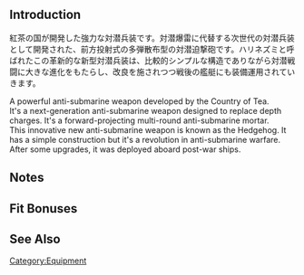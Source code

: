 {{EquipmentInfo}}

==Introduction==
紅茶の国が開発した強力な対潜兵装です。対潜爆雷に代替する次世代の対潜兵装として開発された、前方投射式の多弾散布型の対潜迫撃砲です。ハリネズミと呼ばれたこの革新的な新型対潜兵装は、比較的シンプルな構造でありながら対潜戦闘に大きな進化をもたらし、改良を施されつつ戦後の艦艇にも装備運用されていきます。

A powerful anti-submarine weapon developed by the Country of Tea.<br>
It's a next-generation anti-submarine weapon designed to replace depth charges. It's a forward-projecting multi-round anti-submarine mortar.<br>
This innovative new anti-submarine weapon is known as the Hedgehog. It has a simple construction but it's a revolution in anti-submarine warfare. After some upgrades, it was deployed aboard post-war ships.

==Notes==
{{Template:Equipment/ASW_Synergy}}

==Fit Bonuses==
{{:{{PAGENAME}}/Bonuses}}

==See Also==

{{Equipmentlist}}
[[Category:Equipment]]